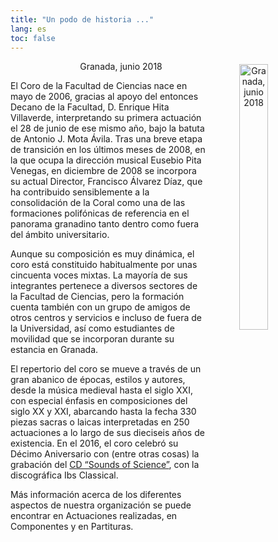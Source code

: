 ```yaml
---
title: "Un podo de historia ..."
lang: es
toc: false
---
```


:::: {style="text-align:center;"}
::: {.img-float}
![Granada, junio 2018](/img/aula-magna.jpg){style="float: right; width:33%; margin: 5px;"}
:::
::::
       
El Coro de la Facultad de Ciencias nace en mayo de 2006, gracias al apoyo del entonces Decano de la Facultad, D. Enrique Hita Villaverde, interpretando su primera actuación el 28 de junio de ese mismo año, bajo la batuta de Antonio J. Mota Ávila. Tras una breve etapa de transición en los últimos meses de 2008, en la que ocupa la dirección musical Eusebio Pita Venegas, en diciembre de 2008 se incorpora su actual Director, Francisco Álvarez Díaz, que ha contribuido sensiblemente a la consolidación de la Coral como una de las formaciones polifónicas de referencia en el panorama granadino tanto dentro como fuera del ámbito universitario.

Aunque su composición es muy dinámica, el coro está constituido habitualmente por unas cincuenta voces mixtas. La mayoría de sus integrantes pertenece a diversos sectores de la Facultad de Ciencias, pero la formación cuenta también con un grupo de amigos de otros centros y servicios e incluso de fuera de la Universidad, así como estudiantes de movilidad que se incorporan durante su estancia en Granada.

El repertorio del coro se mueve a través de un gran abanico de épocas, estilos y autores, desde la música medieval hasta el siglo XXI, con especial énfasis en composiciones del siglo XX y XXI, abarcando hasta la fecha 330 piezas sacras o laicas interpretadas en 250 actuaciones a lo largo de sus dieciseis años de existencia. En el 2016, el coro celebró su Décimo Aniversario con (entre otras cosas) la grabación del [CD "Sounds of Science"](/index.qmd#sec-sounds-science), con la discográfica Ibs Classical.

Más información acerca de los diferentes aspectos de nuestra organización se puede encontrar en Actuaciones realizadas, en Componentes y en Partituras. 